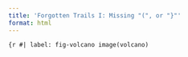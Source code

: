 ```yaml
---
title: 'Forgotten Trails I: Missing "(", or "}"'
format: html
---
```


```{r
#| label: fig-volcano
image(volcano)
```

